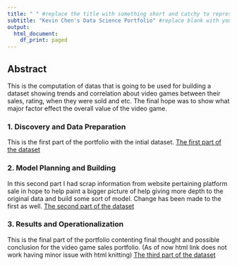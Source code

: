 ```yaml
---
title: " " #replace the title with something short and catchy to represent your project
subtitle: "Kevin Chen's Data Science Portfolio" #replace blank with your name
output:
  html_document:
    df_print: paged
---
```


## Abstract

This is the computation of datas that is going to be used for building a dataset showing trends and correlation about video games between their sales, rating, when they were sold and etc. The final hope was to show what major factor effect the overall value of the video game.

### 1. Discovery and Data Preparation

This is the first part of the portfolio with the intial dataset. 
[The first part of the dataset](Portfolio1.html)

### 2. Model Planning and Building
In this second part I had scrap information from website pertaining platform sale in hope to help paint a bigger picture of help giving more depth to the original data and build some sort of model.
Change has been made to the first as well.
[The second part of the dataset](Portfolio2actual.html)

### 3. Results and Operationalization
This is the final part of the portfolio contenting final thought and possible conclusion for the video game sales portfolio. (As of now html link does not work having minor issue with html knitting)
[The third part of the dataset](Portfolio3.html)

